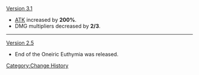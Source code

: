 [[Version 3.1]]
* [[ATK]] increased by '''200%'''.
* DMG multipliers decreased by '''2/3'''.
----
[[Version 2.5]]
* End of the Oneiric Euthymia was released.
<noinclude>[[Category:Change History]]</noinclude>